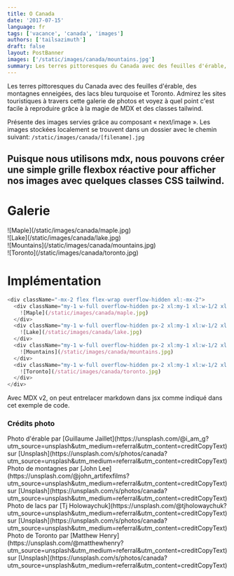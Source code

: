 ```yaml
---
title: O Canada
date: '2017-07-15'
language: fr
tags: ['vacance', 'canada', 'images']
authors: ['tailsazimuth']
draft: false
layout: PostBanner
images: ['/static/images/canada/mountains.jpg']
summary: Les terres pittoresques du Canada avec des feuilles d'érable, des montagnes enneigées, des lacs bleu turquoise et Toronto. Admirez les sites touristiques à travers cette galerie de photos et voyez à quel point c'est facile à reproduire grâce à la magie de MDX et des classes tailwind.
---
```


 Les terres pittoresques du Canada avec des feuilles d'érable, des montagnes enneigées, des lacs bleu turquoise et Toronto. Admirez les sites touristiques à travers cette galerie de photos et voyez à quel point c'est facile à reproduire grâce à la magie de MDX et des classes tailwind.

Présente des images servies grâce au composant « next/image ». Les images stockées localement se trouvent dans un dossier avec le chemin suivant: `/static/images/canada/[filename].jpg`

Puisque nous utilisons mdx, nous pouvons créer une simple grille flexbox réactive pour afficher nos images avec quelques classes CSS tailwind.
---

# Galerie

<div className="-mx-2 flex flex-wrap overflow-hidden xl:-mx-2">
  <div className="my-1 w-full overflow-hidden px-2 xl:my-1 xl:w-1/2 xl:px-2">
    ![Maple](/static/images/canada/maple.jpg)
  </div>
  <div className="my-1 w-full overflow-hidden px-2 xl:my-1 xl:w-1/2 xl:px-2">
    ![Lake](/static/images/canada/lake.jpg)
  </div>
  <div className="my-1 w-full overflow-hidden px-2 xl:my-1 xl:w-1/2 xl:px-2">
    ![Mountains](/static/images/canada/mountains.jpg)
  </div>
  <div className="my-1 w-full overflow-hidden px-2 xl:my-1 xl:w-1/2 xl:px-2">
    ![Toronto](/static/images/canada/toronto.jpg)
  </div>
</div>

# Implémentation

```js
<div className="-mx-2 flex flex-wrap overflow-hidden xl:-mx-2">
  <div className="my-1 w-full overflow-hidden px-2 xl:my-1 xl:w-1/2 xl:px-2">
    ![Maple](/static/images/canada/maple.jpg)
  </div>
  <div className="my-1 w-full overflow-hidden px-2 xl:my-1 xl:w-1/2 xl:px-2">
    ![Lake](/static/images/canada/lake.jpg)
  </div>
  <div className="my-1 w-full overflow-hidden px-2 xl:my-1 xl:w-1/2 xl:px-2">
    ![Mountains](/static/images/canada/mountains.jpg)
  </div>
  <div className="my-1 w-full overflow-hidden px-2 xl:my-1 xl:w-1/2 xl:px-2">
    ![Toronto](/static/images/canada/toronto.jpg)
  </div>
</div>
```

Avec MDX v2, on peut entrelacer markdown dans jsx comme indiqué dans cet exemple de code.

### Crédits photo

<div>
  Photo d'érable par [Guillaume
  Jaillet](https://unsplash.com/@i_am_g?utm_source=unsplash&amp;utm_medium=referral&amp;utm_content=creditCopyText)
  sur
  [Unsplash](https://unsplash.com/s/photos/canada?utm_source=unsplash&amp;utm_medium=referral&amp;utm_content=creditCopyText)
</div>
<div>
  Photo de montagnes par [John
  Lee](https://unsplash.com/@john_artifexfilms?utm_source=unsplash&amp;utm_medium=referral&amp;utm_content=creditCopyText)
  sur
  [Unsplash](https://unsplash.com/s/photos/canada?utm_source=unsplash&amp;utm_medium=referral&amp;utm_content=creditCopyText)
</div>
<div>
  Photo de lacs par [Tj
  Holowaychuk](https://unsplash.com/@tjholowaychuk?utm_source=unsplash&amp;utm_medium=referral&amp;utm_content=creditCopyText)
  sur
  [Unsplash](https://unsplash.com/s/photos/canada?utm_source=unsplash&amp;utm_medium=referral&amp;utm_content=creditCopyText)
</div>
<div>
  Photo de Toronto par [Matthew
  Henry](https://unsplash.com/@matthewhenry?utm_source=unsplash&amp;utm_medium=referral&amp;utm_content=creditCopyText)
  sur
  [Unsplash](https://unsplash.com/s/photos/canada?utm_source=unsplash&amp;utm_medium=referral&amp;utm_content=creditCopyText)
</div>
